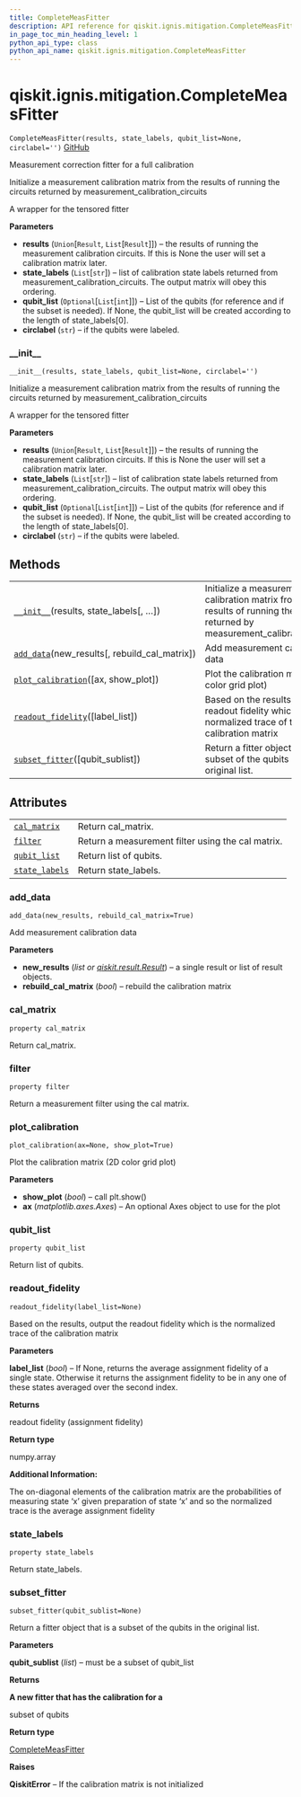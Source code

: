 ```yaml
---
title: CompleteMeasFitter
description: API reference for qiskit.ignis.mitigation.CompleteMeasFitter
in_page_toc_min_heading_level: 1
python_api_type: class
python_api_name: qiskit.ignis.mitigation.CompleteMeasFitter
---
```


<span id="qiskit-ignis-mitigation-completemeasfitter" />

# qiskit.ignis.mitigation.CompleteMeasFitter

<span id="qiskit.ignis.mitigation.CompleteMeasFitter" />

`CompleteMeasFitter(results, state_labels, qubit_list=None, circlabel='')` [GitHub](https://github.com/qiskit-community/qiskit-ignis/tree/stable/0.5/qiskit/ignis/mitigation/measurement/fitters.py "view source code")

Measurement correction fitter for a full calibration

Initialize a measurement calibration matrix from the results of running the circuits returned by measurement\_calibration\_circuits

A wrapper for the tensored fitter

**Parameters**

*   **results** (`Union`\[`Result`, `List`\[`Result`]]) – the results of running the measurement calibration circuits. If this is None the user will set a calibration matrix later.
*   **state\_labels** (`List`\[`str`]) – list of calibration state labels returned from measurement\_calibration\_circuits. The output matrix will obey this ordering.
*   **qubit\_list** (`Optional`\[`List`\[`int`]]) – List of the qubits (for reference and if the subset is needed). If None, the qubit\_list will be created according to the length of state\_labels\[0].
*   **circlabel** (`str`) – if the qubits were labeled.

### \_\_init\_\_

<span id="qiskit.ignis.mitigation.CompleteMeasFitter.__init__" />

`__init__(results, state_labels, qubit_list=None, circlabel='')`

Initialize a measurement calibration matrix from the results of running the circuits returned by measurement\_calibration\_circuits

A wrapper for the tensored fitter

**Parameters**

*   **results** (`Union`\[`Result`, `List`\[`Result`]]) – the results of running the measurement calibration circuits. If this is None the user will set a calibration matrix later.
*   **state\_labels** (`List`\[`str`]) – list of calibration state labels returned from measurement\_calibration\_circuits. The output matrix will obey this ordering.
*   **qubit\_list** (`Optional`\[`List`\[`int`]]) – List of the qubits (for reference and if the subset is needed). If None, the qubit\_list will be created according to the length of state\_labels\[0].
*   **circlabel** (`str`) – if the qubits were labeled.

## Methods

|                                                                                                                                                                     |                                                                                                                                     |
| ------------------------------------------------------------------------------------------------------------------------------------------------------------------- | ----------------------------------------------------------------------------------------------------------------------------------- |
| [`__init__`](#qiskit.ignis.mitigation.CompleteMeasFitter.__init__ "qiskit.ignis.mitigation.CompleteMeasFitter.__init__")(results, state\_labels\[, …])              | Initialize a measurement calibration matrix from the results of running the circuits returned by measurement\_calibration\_circuits |
| [`add_data`](#qiskit.ignis.mitigation.CompleteMeasFitter.add_data "qiskit.ignis.mitigation.CompleteMeasFitter.add_data")(new\_results\[, rebuild\_cal\_matrix])     | Add measurement calibration data                                                                                                    |
| [`plot_calibration`](#qiskit.ignis.mitigation.CompleteMeasFitter.plot_calibration "qiskit.ignis.mitigation.CompleteMeasFitter.plot_calibration")(\[ax, show\_plot]) | Plot the calibration matrix (2D color grid plot)                                                                                    |
| [`readout_fidelity`](#qiskit.ignis.mitigation.CompleteMeasFitter.readout_fidelity "qiskit.ignis.mitigation.CompleteMeasFitter.readout_fidelity")(\[label\_list])    | Based on the results, output the readout fidelity which is the normalized trace of the calibration matrix                           |
| [`subset_fitter`](#qiskit.ignis.mitigation.CompleteMeasFitter.subset_fitter "qiskit.ignis.mitigation.CompleteMeasFitter.subset_fitter")(\[qubit\_sublist])          | Return a fitter object that is a subset of the qubits in the original list.                                                         |

## Attributes

|                                                                                                                                      |                                                   |
| ------------------------------------------------------------------------------------------------------------------------------------ | ------------------------------------------------- |
| [`cal_matrix`](#qiskit.ignis.mitigation.CompleteMeasFitter.cal_matrix "qiskit.ignis.mitigation.CompleteMeasFitter.cal_matrix")       | Return cal\_matrix.                               |
| [`filter`](#qiskit.ignis.mitigation.CompleteMeasFitter.filter "qiskit.ignis.mitigation.CompleteMeasFitter.filter")                   | Return a measurement filter using the cal matrix. |
| [`qubit_list`](#qiskit.ignis.mitigation.CompleteMeasFitter.qubit_list "qiskit.ignis.mitigation.CompleteMeasFitter.qubit_list")       | Return list of qubits.                            |
| [`state_labels`](#qiskit.ignis.mitigation.CompleteMeasFitter.state_labels "qiskit.ignis.mitigation.CompleteMeasFitter.state_labels") | Return state\_labels.                             |

### add\_data

<span id="qiskit.ignis.mitigation.CompleteMeasFitter.add_data" />

`add_data(new_results, rebuild_cal_matrix=True)`

Add measurement calibration data

**Parameters**

*   **new\_results** (*list or* [*qiskit.result.Result*](qiskit.result.Result "qiskit.result.Result")) – a single result or list of result objects.
*   **rebuild\_cal\_matrix** (*bool*) – rebuild the calibration matrix

### cal\_matrix

<span id="qiskit.ignis.mitigation.CompleteMeasFitter.cal_matrix" />

`property cal_matrix`

Return cal\_matrix.

### filter

<span id="qiskit.ignis.mitigation.CompleteMeasFitter.filter" />

`property filter`

Return a measurement filter using the cal matrix.

### plot\_calibration

<span id="qiskit.ignis.mitigation.CompleteMeasFitter.plot_calibration" />

`plot_calibration(ax=None, show_plot=True)`

Plot the calibration matrix (2D color grid plot)

**Parameters**

*   **show\_plot** (*bool*) – call plt.show()
*   **ax** (*matplotlib.axes.Axes*) – An optional Axes object to use for the plot

### qubit\_list

<span id="qiskit.ignis.mitigation.CompleteMeasFitter.qubit_list" />

`property qubit_list`

Return list of qubits.

### readout\_fidelity

<span id="qiskit.ignis.mitigation.CompleteMeasFitter.readout_fidelity" />

`readout_fidelity(label_list=None)`

Based on the results, output the readout fidelity which is the normalized trace of the calibration matrix

**Parameters**

**label\_list** (*bool*) – If None, returns the average assignment fidelity of a single state. Otherwise it returns the assignment fidelity to be in any one of these states averaged over the second index.

**Returns**

readout fidelity (assignment fidelity)

**Return type**

numpy.array

**Additional Information:**

The on-diagonal elements of the calibration matrix are the probabilities of measuring state ‘x’ given preparation of state ‘x’ and so the normalized trace is the average assignment fidelity

### state\_labels

<span id="qiskit.ignis.mitigation.CompleteMeasFitter.state_labels" />

`property state_labels`

Return state\_labels.

### subset\_fitter

<span id="qiskit.ignis.mitigation.CompleteMeasFitter.subset_fitter" />

`subset_fitter(qubit_sublist=None)`

Return a fitter object that is a subset of the qubits in the original list.

**Parameters**

**qubit\_sublist** (*list*) – must be a subset of qubit\_list

**Returns**

**A new fitter that has the calibration for a**

subset of qubits

**Return type**

[CompleteMeasFitter](#qiskit.ignis.mitigation.CompleteMeasFitter "qiskit.ignis.mitigation.CompleteMeasFitter")

**Raises**

**QiskitError** – If the calibration matrix is not initialized

